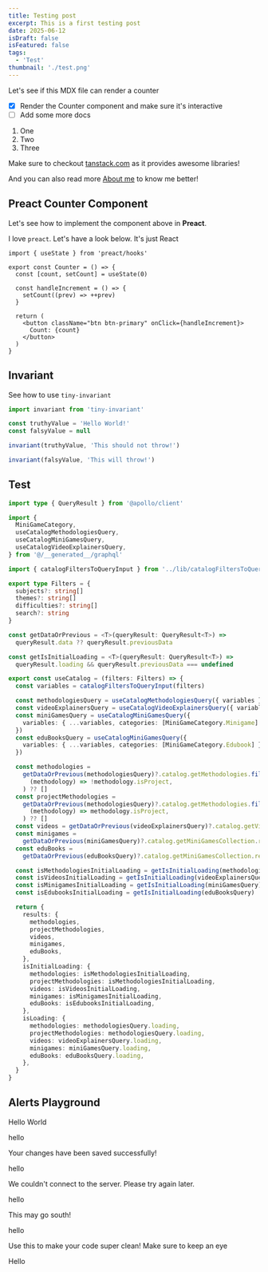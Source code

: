 ```yaml
---
title: Testing post
excerpt: This is a first testing post
date: 2025-06-12
isDraft: false
isFeatured: false
tags:
  - 'Test'
thumbnail: './test.png'
---
```



Let's see if this MDX file can render a counter

- [x] Render the Counter component and make sure it's interactive
- [ ] Add some more docs

1. One
2. Two
3. Three

Make sure to checkout [tanstack.com](https://tanstack.com/) as it provides awesome libraries!

And you can also read more [About me](/about) to know me better!

## Preact Counter Component

<div>
  <Counter client:load />
</div>

Let's see how to implement the component above in **Preact**.

I love `preact`. Let's have a look below. It's just React

```tsx
import { useState } from 'preact/hooks'

export const Counter = () => {
  const [count, setCount] = useState(0)

  const handleIncrement = () => {
    setCount((prev) => ++prev)
  }

  return (
    <button className="btn btn-primary" onClick={handleIncrement}>
      Count: {count}
    </button>
  )
}
```

## Invariant

See how to use `tiny-invariant`

```ts
import invariant from 'tiny-invariant'

const truthyValue = 'Hello World!'
const falsyValue = null

invariant(truthyValue, 'This should not throw!')

invariant(falsyValue, 'This will throw!')
```

## Test

```ts
import type { QueryResult } from '@apollo/client'

import {
  MiniGameCategory,
  useCatalogMethodologiesQuery,
  useCatalogMiniGamesQuery,
  useCatalogVideoExplainersQuery,
} from '@/__generated__/graphql'

import { catalogFiltersToQueryInput } from '../lib/catalogFiltersToQueryInput'

export type Filters = {
  subjects?: string[]
  themes?: string[]
  difficulties?: string[]
  search?: string
}

const getDataOrPrevious = <T>(queryResult: QueryResult<T>) =>
  queryResult.data ?? queryResult.previousData

const getIsInitialLoading = <T>(queryResult: QueryResult<T>) =>
  queryResult.loading && queryResult.previousData === undefined

export const useCatalog = (filters: Filters) => {
  const variables = catalogFiltersToQueryInput(filters)

  const methodologiesQuery = useCatalogMethodologiesQuery({ variables })
  const videoExplainersQuery = useCatalogVideoExplainersQuery({ variables })
  const miniGamesQuery = useCatalogMiniGamesQuery({
    variables: { ...variables, categories: [MiniGameCategory.Minigame] },
  })
  const eduBooksQuery = useCatalogMiniGamesQuery({
    variables: { ...variables, categories: [MiniGameCategory.Edubook] },
  })

  const methodologies =
    getDataOrPrevious(methodologiesQuery)?.catalog.getMethodologies.filter(
      (methodology) => !methodology.isProject,
    ) ?? []
  const projectMethodologies =
    getDataOrPrevious(methodologiesQuery)?.catalog.getMethodologies.filter(
      (methodology) => methodology.isProject,
    ) ?? []
  const videos = getDataOrPrevious(videoExplainersQuery)?.catalog.getVideoExplainers ?? []
  const minigames =
    getDataOrPrevious(miniGamesQuery)?.catalog.getMiniGamesCollection.results ?? []
  const eduBooks =
    getDataOrPrevious(eduBooksQuery)?.catalog.getMiniGamesCollection.results ?? []

  const isMethodologiesInitialLoading = getIsInitialLoading(methodologiesQuery)
  const isVideosInitialLoading = getIsInitialLoading(videoExplainersQuery)
  const isMinigamesInitialLoading = getIsInitialLoading(miniGamesQuery)
  const isEdubooksInitialLoading = getIsInitialLoading(eduBooksQuery)

  return {
    results: {
      methodologies,
      projectMethodologies,
      videos,
      minigames,
      eduBooks,
    },
    isInitialLoading: {
      methodologies: isMethodologiesInitialLoading,
      projectMethodologies: isMethodologiesInitialLoading,
      videos: isVideosInitialLoading,
      minigames: isMinigamesInitialLoading,
      eduBooks: isEdubooksInitialLoading,
    },
    isLoading: {
      methodologies: methodologiesQuery.loading,
      projectMethodologies: methodologiesQuery.loading,
      videos: videoExplainersQuery.loading,
      minigames: miniGamesQuery.loading,
      eduBooks: eduBooksQuery.loading,
    },
  }
}
```

## Alerts Playground

<Alert>Hello World</Alert>

hello

<Alert intent="success">Your changes have been saved successfully!</Alert>

hello

<Alert intent="error">We couldn't connect to the server. Please try again later.</Alert>

hello

<Alert intent="warning">This may go south!</Alert>

hello

<Alert intent="tip">
  Use this to make your code super clean! Make sure to keep an eye
</Alert>

Hello

